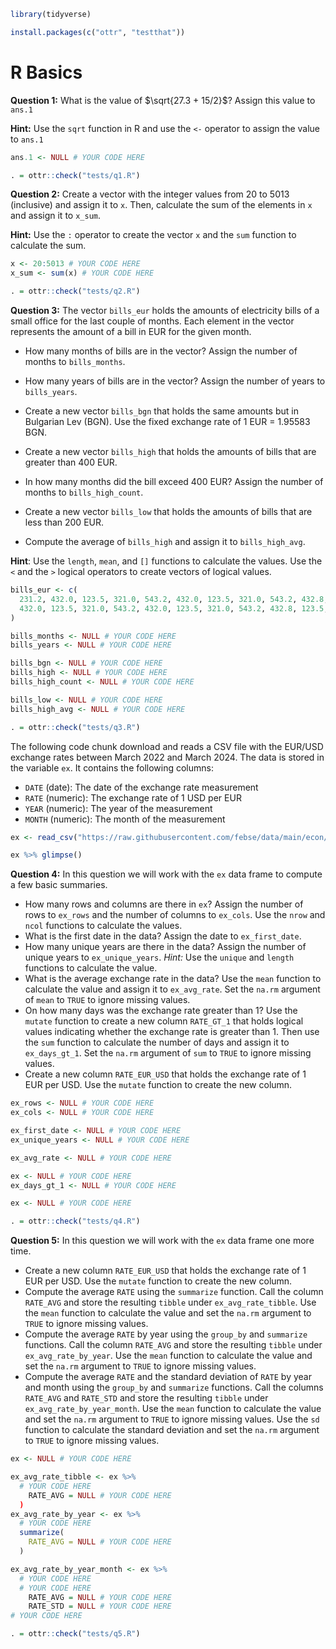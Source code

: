 ```r
library(tidyverse)

install.packages(c("ottr", "testthat"))
```


# R Basics

**Question 1:** What is the value of $\sqrt{27.3 + 15/2}$? Assign this value to `ans.1`

**Hint:** Use the `sqrt` function in R and use the `<-` operator to assign the value to `ans.1`

```r
ans.1 <- NULL # YOUR CODE HERE
```

```r
. = ottr::check("tests/q1.R")
```

**Question 2:** Create a vector with the integer values from 20 to 5013 (inclusive) and assign it to `x`. Then, calculate the sum of the elements in `x` and assign it to `x_sum`.

**Hint:** Use the `:` operator to create the vector `x` and the `sum` function to calculate the sum.

```r
x <- 20:5013 # YOUR CODE HERE
x_sum <- sum(x) # YOUR CODE HERE
```

```r
. = ottr::check("tests/q2.R")
```

**Question 3:** The vector `bills_eur` holds the amounts of electricity bills of a small office for the last couple of months. Each element in the vector represents the amount of a bill in EUR for the given month.

-   How many months of bills are in the vector? Assign the number of months to `bills_months`.

-   How many years of bills are in the vector? Assign the number of years to `bills_years`.

-   Create a new vector `bills_bgn` that holds the same amounts but in Bulgarian Lev (BGN). Use the fixed exchange rate of 1 EUR = 1.95583 BGN.

-   Create a new vector `bills_high` that holds the amounts of bills that are greater than 400 EUR.

-   In how many months did the bill exceed 400 EUR? Assign the number of months to `bills_high_count`.

-   Create a new vector `bills_low` that holds the amounts of bills that are less than 200 EUR.

-   Compute the average of `bills_high` and assign it to `bills_high_avg`.

**Hint**: Use the `length`, `mean`, and `[]` functions to calculate the values. Use the `<` and the `>` logical operators to create vectors of logical values.

```r
bills_eur <- c(
  231.2, 432.0, 123.5, 321.0, 543.2, 432.0, 123.5, 321.0, 543.2, 432.8, 123.5, 321.4, 1255.12, 
  432.0, 123.5, 321.0, 543.2, 432.0, 123.5, 321.0, 543.2, 432.8, 123.5, 321.4
)

bills_months <- NULL # YOUR CODE HERE
bills_years <- NULL # YOUR CODE HERE

bills_bgn <- NULL # YOUR CODE HERE
bills_high <- NULL # YOUR CODE HERE
bills_high_count <- NULL # YOUR CODE HERE

bills_low <- NULL # YOUR CODE HERE
bills_high_avg <- NULL # YOUR CODE HERE
```

```r
. = ottr::check("tests/q3.R")
```

The following code chunk download and reads a CSV file with the EUR/USD exchange rates between March 2022 and March 2024. The data is stored in the variable `ex`. It contains the following columns:

-   `DATE` (date): The date of the exchange rate measurement
-   `RATE` (numeric): The exchange rate of 1 USD per EUR
-   `YEAR` (numeric): The year of the measurement
-   `MONTH` (numeric): The month of the measurement

```r
ex <- read_csv("https://raw.githubusercontent.com/febse/data/main/econ/ECB_EUR_USD_exchange_rate_1999_2024_Mar_prepped.csv")
```

```r
ex %>% glimpse()
```

**Question 4:** In this question we will work with the `ex` data frame to compute a few basic summaries.

-   How many rows and columns are there in `ex`? Assign the number of rows to `ex_rows` and the number of columns to `ex_cols`. Use the `nrow` and `ncol` functions to calculate the values.
-   What is the first date in the data? Assign the date to `ex_first_date`.
-   How many unique years are there in the data? Assign the number of unique years to `ex_unique_years`. *Hint:* Use the `unique` and `length` functions to calculate the value.
-   What is the average exchange rate in the data? Use the `mean` function to calculate the value and assign it to `ex_avg_rate`. Set the `na.rm` argument of `mean` to `TRUE` to ignore missing values.
-   On how many days was the exchange rate greater than 1? Use the `mutate` function to create a new column `RATE_GT_1` that holds logical values indicating whether the exchange rate is greater than 1. Then use the `sum` function to calculate the number of days and assign it to `ex_days_gt_1`. Set the `na.rm` argument of `sum` to `TRUE` to ignore missing values.
-   Create a new column `RATE_EUR_USD` that holds the exchange rate of 1 EUR per USD. Use the `mutate` function to create the new column.

```r
ex_rows <- NULL # YOUR CODE HERE
ex_cols <- NULL # YOUR CODE HERE

ex_first_date <- NULL # YOUR CODE HERE
ex_unique_years <- NULL # YOUR CODE HERE

ex_avg_rate <- NULL # YOUR CODE HERE

ex <- NULL # YOUR CODE HERE
ex_days_gt_1 <- NULL # YOUR CODE HERE

ex <- NULL # YOUR CODE HERE
```

```r
. = ottr::check("tests/q4.R")
```

**Question 5:** In this question we will work with the `ex` data frame one more time.

-   Create a new column `RATE_EUR_USD` that holds the exchange rate of 1 EUR per USD. Use the `mutate` function to create the new column.
-   Compute the average `RATE` using the `summarize` function. Call the column `RATE_AVG` and store the resulting `tibble` under `ex_avg_rate_tibble`. Use the `mean` function to calculate the value and set the `na.rm` argument to `TRUE` to ignore missing values.
-   Compute the average `RATE` by year using the `group_by` and `summarize` functions. Call the column `RATE_AVG` and store the resulting `tibble` under `ex_avg_rate_by_year`. Use the `mean` function to calculate the value and set the `na.rm` argument to `TRUE` to ignore missing values.
-   Compute the average `RATE` and the standard deviation of `RATE` by year and month using the `group_by` and `summarize` functions. Call the columns `RATE_AVG` and `RATE_STD` and store the resulting `tibble` under `ex_avg_rate_by_year_month`. Use the `mean` function to calculate the value and set the `na.rm` argument to `TRUE` to ignore missing values. Use the `sd` function to calculate the standard deviation and set the `na.rm` argument to `TRUE` to ignore missing values.

```r
ex <- NULL # YOUR CODE HERE

ex_avg_rate_tibble <- ex %>% 
  # YOUR CODE HERE
    RATE_AVG = NULL # YOUR CODE HERE
  ) 
ex_avg_rate_by_year <- ex %>% 
  # YOUR CODE HERE
  summarize(
    RATE_AVG = NULL # YOUR CODE HERE
  )

ex_avg_rate_by_year_month <- ex %>% 
  # YOUR CODE HERE
  # YOUR CODE HERE
    RATE_AVG = NULL # YOUR CODE HERE
    RATE_STD = NULL # YOUR CODE HERE
# YOUR CODE HERE
```

```r
. = ottr::check("tests/q5.R")
```
